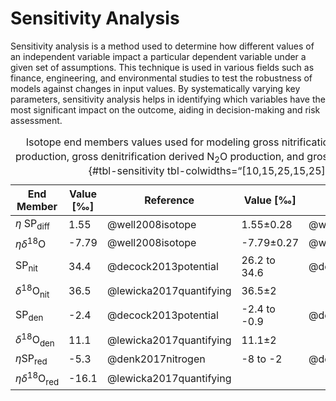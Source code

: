 # Sensitivity Analysis

Sensitivity analysis is a method used to determine how different values of an independent variable impact a particular dependent variable under a given set of assumptions. This technique is used in various fields such as finance, engineering, and environmental studies to test the robustness of models against changes in input values. By systematically varying key parameters, sensitivity analysis helps in identifying which variables have the most significant impact on the outcome, aiding in decision-making and risk assessment.

| End Member             | Value [‰] | Reference               | Value [‰]    | Reference         |
|------------------------|-----------|-------------------------|--------------|-------------------|
| $\eta$ SP~diff~        | 1.55      | @well2008isotope        | 1.55±0.28    | @well2008isotope  |
| $\eta\delta$^18^O      | -7.79     | @well2008isotope        | -7.79±0.27   | @well2008isotope  |
| SP~nit~                | 34.4      | @decock2013potential    | 26.2 to 34.6 | @denk2017nitrogen |
| $\delta$^18^O~nit~     | 36.5      | @lewicka2017quantifying | 36.5±2       |                   |
| SP~den~                | -2.4      | @decock2013potential    | -2.4 to -0.9 | @denk2017nitrogen |
| $\delta$^18^O~den~     | 11.1      | @lewicka2017quantifying | 11.1±2       |                   |
| $\eta$SP~red~          | -5.3      | @denk2017nitrogen       | -8 to -2     | @denk2017nitrogen |
| $\eta\delta$^18^O~red~ | -16.1     | @lewicka2017quantifying |              |                   |

: Isotope end members values used for modeling gross nitrification derived N~2~O production, gross denitrification derived N~2~O production, and gross N~2~O reduction. {#tbl-sensitivity tbl-colwidths="[10,15,25,15,25]"}